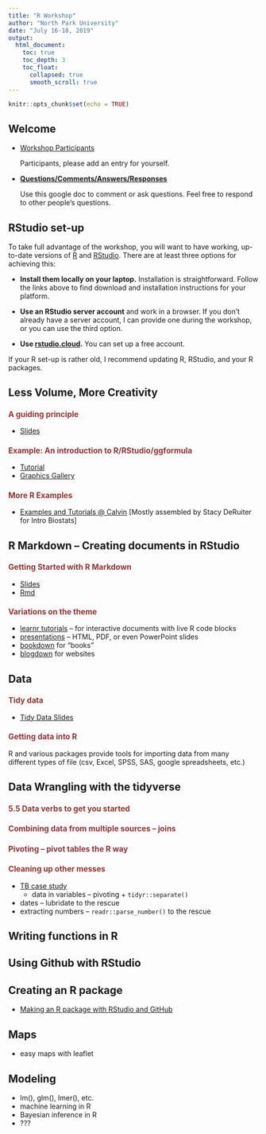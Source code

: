```yaml
---
title: "R Workshop"
author: "North Park University"
date: "July 16-18, 2019"
output: 
  html_document: 
    toc: true
    toc_depth: 3
    toc_float:
      collapsed: true
      smooth_scroll: true
---
```


```r
knitr::opts_chunk$set(echo = TRUE)
```

<style>
h3 {
  font-size: 110%;
  color: #993333;
}

h4 {
  font-size: 105%;
}
</style>



## Welcome

* [Workshop Participants](https://docs.google.com/document/d/1pi88Tqayp1A4B8ZEyA-0d6omuUrFsUy7q_DKAoGO-ss/edit?usp=sharing)

    Participants, please add an entry for yourself.

* [**Questions/Comments/Answers/Responses**](https://docs.google.com/document/d/1PKc8DBh3oIxGid43CvhFO0vCqaS9fEep_prD7HxXN9Y/edit?usp=sharing)

    Use this google doc to comment or ask questions.  Feel free to respond to other people's questions.
    
## RStudio set-up

To take full advantage of the workshop, you will want to have
working, up-to-date versions of [R](https://www.r-project.org/) and
[RStudio](https://www.rstudio.com/). There are at least three
options for achieving this:
    
* **Install them locally on your laptop.** Installation is
straightforward. Follow the links above to find download 
and installation instructions for your platform.
   
* **Use an RStudio server account** and work in a browser. If you don't
already have a server account, I can provide one during the workshop, or you
can use the third option.
    
* **Use [rstudio.cloud](https://rstudio.cloud).** You can set
up a free account.
    
If your R set-up is rather old, I recommend updating R, RStudio, and your 
R packages.

## Less Volume, More Creativity

### A guiding principle

* [Slides]()

### Example: An introduction to R/RStudio/ggformula

* [Tutorial]()
* [Graphics Gallery](https://docs.google.com/presentation/d/1nl3XHQGbYPeG_mf4aBBGaEFDKGerABc3AvuZNA7PsnM/edit?usp=sharing)

### More R Examples

* [Examples and Tutorials @ Calvin](http://rsconnect.calvin.edu:3939/connect/#/apps/94/access) [Mostly assembled by Stacy DeRuiter for Intro Biostats]

## R Markdown -- Creating documents in RStudio

### Getting Started with R Markdown 

* [Slides](rmarkdown/rmarkdown-slides.html)
* [Rmd](rmarkdown/rmarkdown-slides.Rmd)

### Variations on the theme

* [learnr tutorials]() -- for interactive documents with live R code blocks 
* [presentations]() -- HTML, PDF, or even PowerPoint slides
* [bookdown]() for "books"
* [blogdown]() for websites

## Data

### Tidy data

* [Tidy Data Slides]()

### Getting data into R

R and various packages provide tools for importing data from many different
types of file (csv, Excel, SPSS, SAS, google spreadsheets, etc.)

## Data Wrangling with the tidyverse

### 5.5 Data verbs to get you started

### Combining data from multiple sources -- joins

### Pivoting -- pivot tables the R way

### Cleaning up other messes

* [TB case study]()
    * data in variables -- pivoting +  `tidyr::separate()` 
* dates -- lubridate to the rescue
* extracting numbers -- `readr::parse_number()` to the rescue

## Writing functions in R

## Using Github with RStudio

## Creating an R package

* [Making an R package with RStudio and GitHub](http://rpruim.github.io/talks/R-Packages/R-packages-slides.html)

## Maps

* easy maps with leaflet 

## Modeling

* lm(), glm(), lmer(), etc.
* machine learning in R 
* Bayesian inference in R 
* ???

